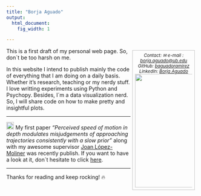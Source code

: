 ```yaml
---
title: "Borja Aguado"
output:
  html_document:
    fig_width: 1

---
```


<!---From http://stackoverflow.com/questions/31753897/2-column-section-in-r-markdown:
Put in your css file or directly in rmarkdown--->

<style>
  .col2 {
    columns: 2 200px;         /* number of columns and width in pixels*/
    -webkit-columns: 2 200px; /* chrome, safari */
    -moz-columns: 2 200px;    /* firefox */
  }
  
figure_side {
  float: right;
  width: 30%;
  text-align: center;
  font-style: italic;
  font-size: smaller;
  text-indent: 0;
  border: thin silver solid;
  margin: 0.5em;
  padding: 0.5em;
}

figure {
  text-align: center;
  font-style: italic;
  font-size: smaller;
  text-indent: 0;
  border: thin silver solid;
  margin: 0.5em;
  padding: 0.5em;
}

figurecaption{
  text-align: justify;
}
</style>
 

<figure_side style="float: right">
Contact: &#x2709; e-mail : [borja.aguado@ub.edu](mailto:borja.aguado@ub.edu)<br>GitHub: [baguadoramirez](https://github.com/baguadoramirez)<br>LinkedIn: [Borja Aguado](www.linkedin.com/in/borja-a-606a59119)<br><img src="images/me.JPG" width="300px">
</float_side>

This is a first draft of my personal web page. So, don´t be too harsh on me. 

In this website I intend to publish mainly the code of everything that I am doing on a daily basis. Whether it's research, teaching or my nerdy stuff. I love writting experiments using Python and Psychopy. Besides, I´m a data visualization nerd.  So, I will share code on how to make pretty and insightful plots.

----

<img src="images/new.gif" width="20px">  My first paper *"Perceived speed of motion in depth modulates misjudgements of approaching trajectories consistently with a slow prior"* along with my awesome supervisor [Joan López-Moliner](http://www.ub.edu/viscagroup/joan/) was recently publish. If you want to have a look at it, don´t hesitate to click [here](https://www.sciencedirect.com/science/article/pii/S0042698919300756). 

----

Thanks for reading and keep rocking! &#x1f525;